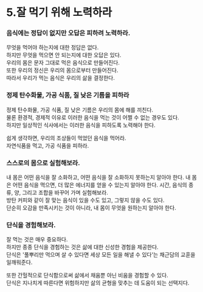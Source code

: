 # 5.잘 먹기 위해 노력하라

### 음식에는 정답이 없지만 오답은 피하려 노력하라.

무엇을 먹어야 하는지에 대한 정답은 없다.\
하지만 무엇을 먹으면 안 되는지에 대한 오답은 있다.\
우리의 몸은 문자 그대로 먹은 음식으로 만들어진다.\
또한 우리의 정신은 우리의 몸으로부터 만들어진다.\
따라서 우리가 먹는 음식은 우리의 삶을 결정한다.

### 정제 탄수화물, 가공 식품, 질 낮은 기름을 피하라

정제 탄수화물, 가공 식품, 질 낮은 기름은 우리의 몸에 해를 끼친다.\
물론 환경적, 경제적 이유로 이러한 음식을 먹는 것이 어쩔 수 없는 경우도 있다.\
하지만 일상적인 식사에서는 이러한 음식을 피하도록 노력해야 한다.

쉽게 생각하면, 우리의 조상들이 먹었던 음식을 먹어라.\
자연식품을 먹고, 가공 식품을 피하라.

### 스스로의 몸으로 실험해보라. 

내 몸은 어떤 음식을 잘 소화하고, 어떤 음식을 잘 소화하지 못하는지 알아야 한다. 내 몸은 어떤 음식을 먹으면, 더 많은 에너지를 얻을 수 있는지 알아야 한다.
시간, 음식의 종류, 양, 그리고 조합을 바꾸어 가며 실험해보라.\
방탄 커피와 같이 잘 맞는 음식이 있을 수도 있고, 그렇지 않을 수도 있다.\
단순히 오감을 만족시키는 것이 아니라, 내 몸이 무엇을 원하는지 알아야 한다.

### 단식을 경험해보라.
잘 먹는 것은 매우 중요하다.\
하지만 종종 단식을 경험하는 것은 삶에 대한 신성한 경험을 제공한다.\
단식은 '풀뿌리만 먹으며 살 수 있다면 세상 모든 일을 해낼 수 있다'는 채근담의 교훈을 일깨워준다.

또한 간헐적으로 단식함으로써 삶에서 채움뿐 아닌 비움을 경험할 수 있다.\
단식은 지나치게 따른다면 위험하지만 삶의 균형을 맞추는 데 도움이 되는 선택지다.